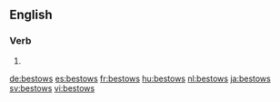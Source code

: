 ==English==

===Verb===
{{head|en|verb form}}

# {{en-third-person singular of|bestow}}

[[de:bestows]]
[[es:bestows]]
[[fr:bestows]]
[[hu:bestows]]
[[nl:bestows]]
[[ja:bestows]]
[[sv:bestows]]
[[vi:bestows]]
